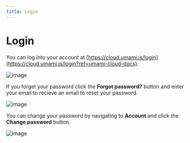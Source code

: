 ```yaml
---
title: Login
---
```


# Login

You can log into your account at [https://cloud.umami.is/login](https://cloud.umami.is/login?ref=umami-cloud-docs).

![image](/images/cloud/login-form.png)

If you forget your password click the **Forgot password?** button and enter your email to recieve an email to reset your password.

![image](/images/cloud/login-forgot-password.png)

You can change your password by navigating to **Account** and click the **Change password** button.

![image](/images/cloud/login-change-password.png)
